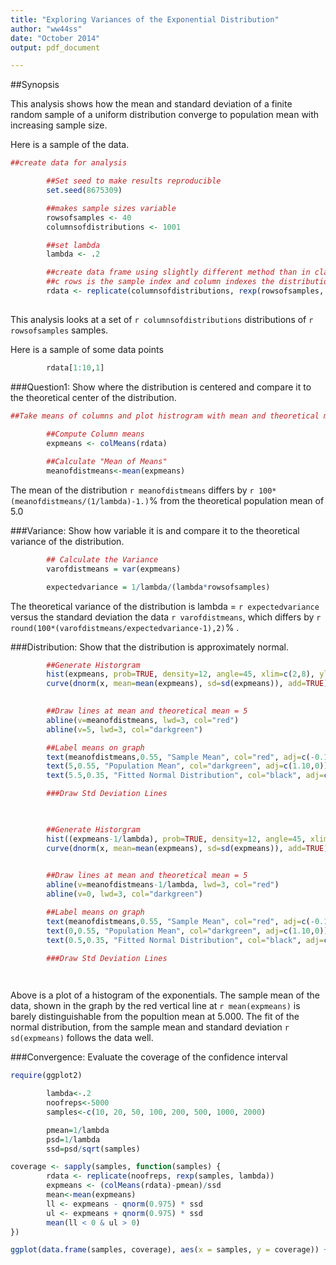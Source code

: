 ```yaml
---
title: "Exploring Variances of the Exponential Distribution"
author: "ww44ss"
date: "October 2014"
output: pdf_document

---
```


##Synopsis

This analysis shows how the mean and standard deviation of a finite random sample of a uniform distribution converge to population mean with increasing sample size.

Here is a sample of the data. 

```r

##create data for analysis

        ##Set seed to make results reproducible
        set.seed(8675309)

        ##makes sample sizes variable
        rowsofsamples <- 40
        columnsofdistributions <- 1001

        ##set lambda 
        lambda <- .2

        ##create data frame using slightly different method than in class
        ##c rows is the sample index and column indexes the distribution.
        rdata <- replicate(columnsofdistributions, rexp(rowsofsamples, lambda)) 
       

```

This analysis looks at a set of `r columnsofdistributions` distributions of `r rowsofsamples` samples.

Here is a sample of some data points

```r

        rdata[1:10,1]
```

###Question1: Show where the distribution is centered and compare it to the theoretical center of the distribution.

```r

##Take means of columns and plot histrogram with mean and theoretical mean 
        
        ##Compute Column means
        expmeans <- colMeans(rdata)

        ##Calculate "Mean of Means"
        meanofdistmeans<-mean(expmeans)

```

The mean of the distribution `r meanofdistmeans` differs by `r 100*(meanofdistmeans/(1/lambda)-1.)`% from the theoretical population mean of 5.0


###Variance:  Show how variable it is and compare it to the theoretical variance of the distribution.


```r

        ## Calculate the Variance
        varofdistmeans = var(expmeans)

        expectedvariance = 1/lambda/(lambda*rowsofsamples)

```

The theoretical variance of the distribution is lambda  = `r expectedvariance` versus the standard deviation the data `r varofdistmeans`, which differs by `r round(100*(varofdistmeans/expectedvariance-1),2)`% .

###Distribution: Show that the distribution is approximately normal.

```r

        ##Generate Historgram
        hist(expmeans, prob=TRUE, density=12, angle=45, xlim=c(2,8), ylim=c(0,0.6),col="blue")
        curve(dnorm(x, mean=mean(expmeans), sd=sd(expmeans)), add=TRUE)

        
        ##Draw lines at mean and theoretical mean = 5
        abline(v=meanofdistmeans, lwd=3, col="red")
        abline(v=5, lwd=3, col="darkgreen")

        ##Label means on graph
        text(meanofdistmeans,0.55, "Sample Mean", col="red", adj=c(-0.1,0))
        text(5,0.55, "Population Mean", col="darkgreen", adj=c(1.10,0))
        text(5.5,0.35, "Fitted Normal Distribution", col="black", adj=c(-.10,0))

        ###Draw Std Deviation Lines
        



```


```r



        ##Generate Historgram
        hist((expmeans-1/lambda), prob=TRUE, density=12, angle=45, xlim=c(-3,3), ylim=c(0,0.6),col="blue")
        curve(dnorm(x, mean=mean(expmeans), sd=sd(expmeans)), add=TRUE)

        
        ##Draw lines at mean and theoretical mean = 5
        abline(v=meanofdistmeans-1/lambda, lwd=3, col="red")
        abline(v=0, lwd=3, col="darkgreen")

        ##Label means on graph
        text(meanofdistmeans,0.55, "Sample Mean", col="red", adj=c(-0.1,0))
        text(0,0.55, "Population Mean", col="darkgreen", adj=c(1.10,0))
        text(0.5,0.35, "Fitted Normal Distribution", col="black", adj=c(-.10,0))

        ###Draw Std Deviation Lines
        



```
Above is a plot of a histogram of the exponentials. The sample mean of the data, shown in the graph by the red vertical line at `r mean(expmeans)` is barely distinguishable from the popultion mean at 5.000. The fit of the normal distribution, from the sample mean and standard deviation `r sd(expmeans)` follows the data well. 

###Convergence: Evaluate the coverage of the confidence interval


```r

require(ggplot2)

        lambda<-.2
        noofreps<-5000
        samples<-c(10, 20, 50, 100, 200, 500, 1000, 2000)

        pmean=1/lambda
        psd=1/lambda
        ssd=psd/sqrt(samples)

coverage <- sapply(samples, function(samples) {
        rdata <- replicate(noofreps, rexp(samples, lambda)) 
        expmeans <- (colMeans(rdata)-pmean)/ssd
        mean<-mean(expmeans)
        ll <- expmeans - qnorm(0.975) * ssd
        ul <- expmeans + qnorm(0.975) * ssd
        mean(ll < 0 & ul > 0)
})

ggplot(data.frame(samples, coverage), aes(x = samples, y = coverage)) + geom_line(size = 2) + geom_hline(yintercept = 0.95) + ylim(.5, 1.0)

```



